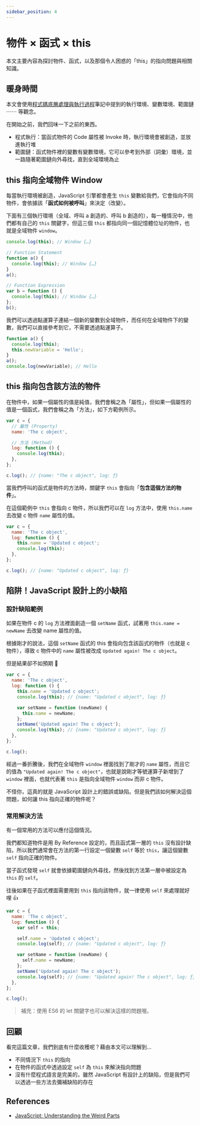 ```yaml
---
sidebar_position: 4
---
```


# 物件 × 函式 × this

本文主要內容為探討物件、函式，以及那個令人困惑的「this」的指向問題與相關知識。

## 暖身時間

本文會使用[程式碼底層處理與執行過程](https://docs.sealman.tw/execution-contexts-and-lexical-environments/execution-context)筆記中提到的執行環境、變數環境、範圍鏈 ⋯⋯ 等觀念。

在開始之前，我們回味一下之前的東西。

- 程式執行：當函式物件的 Code 屬性被 Invoke 時，執行環境會被創造，並放進執行堆
- 範圍鏈：函式物件裡的變數有變數環境，它可以參考到外部（詞彙）環境，並一路隨著範圍鏈向外尋找，直到全域環境為止

## this 指向全域物件 Window

每當執行環境被創造，JavaScript 引擎都會產生 `this` 變數給我們，它會指向不同物件，會依據該「**函式如何被呼叫**」來決定（改變）。

下面有三個執行環境（全域、呼叫 a 創造的、呼叫 b 創造的），每一種情況中，他們都有自己的 `this` 關鍵字，但這三個 `this` 都指向同一個記憶體位址的物件，也就是全域物件 `window`。

```javascript
console.log(this); // Window {…}

// Function Statement
function a() {
  console.log(this); // Window {…}
}
a();

// Function Expression
var b = function () {
  console.log(this); // Window {…}
};
b();
```

我們可以透過點運算子連結一個新的變數到全域物件，而任何在全域物件下的變數，我們可以直接參考到它，不需要透過點運算子。

```javascript
function a() {
  console.log(this);
  this.newVariable = 'Hello';
}
a();
console.log(newVariable); // Hello
```

## this 指向包含該方法的物件

在物件中，如果一個屬性的值是純值，我們會稱之為「屬性」，但如果一個屬性的值是一個函式，我們會稱之為「方法」，如下方範例所示。

```javascript
var c = {
  // 屬性 (Property)
  name: 'The c object',

  // 方法 (Method)
  log: function () {
    console.log(this);
  },
};

c.log(); // {name: "The c object", log: ƒ}
```

當我們呼叫的函式是物件的方法時，關鍵字 `this` 會指向「**包含這個方法的物件**」。

在這個範例中 `this` 會指向 c 物件，所以我們可以在 `log` 方法中，使用 `this.name` 去改變 c 物件 `name` 屬性的值。

```javascript
var c = {
  name: 'The c object',
  log: function () {
    this.name = 'Updated c object';
    console.log(this);
  },
};

c.log(); // {name: "Updated c object", log: ƒ}
```

## 陷阱！JavaScript 設計上的小缺陷

### 設計缺陷範例

如果在物件 c 的 `log` 方法裡面創造一個 `setName` 函式，試著用 `this.name = newName` 去改變 name 屬性的值。

根據剛才的說法，這個 `setName` 函式的 this 會指向包含該函式的物件（也就是 c 物件），導致 c 物件中的 `name` 屬性被改成 `Updated again! The c object`。

但是結果卻不如預期 🤔

```javascript
var c = {
  name: 'The c object',
  log: function () {
    this.name = 'Updated c object';
    console.log(this); // {name: "Updated c object", log: ƒ}

    var setName = function (newName) {
      this.name = newName;
    };
    setName('Updated again! The c object');
    console.log(this); // {name: "Updated c object", log: ƒ}
  },
};

c.log();
```

經過一番折騰後，我們在全域物件 `window` 裡面找到了剛才的 `name` 屬性，而且它的值為 `"Updated again! The c object"`，也就是說剛才等號運算子新增到了 `window` 裡面，也就代表著 `this` 是指向全域物件 `window` 而非 c 物件。

不怪你，這真的就是 JavaScript 設計上的錯誤或缺陷。但是我們該如何解決這個問題，如何讓 this 指向正確的物件呢？

### 常用解決方法

有一個常用的方法可以應付這個情況。

我們都知道物件是用 By Reference 設定的，而且函式第一層的 `this` 沒有設計缺陷，所以我們通常會在方法的第一行設定一個變數 `self` 等於 `this`，讓這個變數 `self` 指向正確的物件。

當子函式發現 `self` 就會依據範圍鏈向外尋找，然後找到方法第一層中被設定為 `this` 的 `self`。

往後如果在子函式裡面需要用到 `this` 指向該物件，就一律使用 `self` 來處理就好哩 👍

```javascript
var c = {
  name: 'The c object',
  log: function () {
    var self = this;

    self.name = 'Updated c object';
    console.log(self); // {name: "Updated c object", log: ƒ}

    var setName = function (newName) {
      self.name = newName;
    };
    setName('Updated again! The c object');
    console.log(self); // {name: "Updated again! The c object", log: ƒ}
  },
};

c.log();
```

> 補充：使用 ES6 的 let 關鍵字也可以解決這樣的問題喔。

## 回顧

看完這篇文章，我們到底有什麼收穫呢？藉由本文可以理解到…

- 不同情況下 `this` 的指向
- 在物件的函式中透過設定 `self` 為 `this` 來解決指向問題
- 沒有什麼程式語言是完美的，雖然 JavaScript 有設計上的缺陷，但是我們可以透過一些方法去彌補缺陷的存在

## References

- [JavaScript: Understanding the Weird Parts](https://www.udemy.com/course/understand-javascript/)
